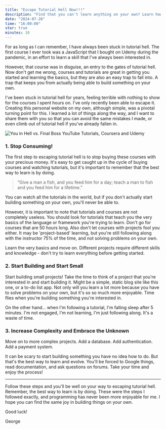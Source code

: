```yaml
---
title: "Escape Tutorial Hell Now!!!"
description: "Find that you can't learn anything on your own? Learn how to escape tutorial hell and start building real projects. Stop wasting your time doing useless courses and tutorials, to finally be disappointed with yourself when you go on to try and build something on your own."
date: "2024-07-28"
time: "16:00:00"
star: true
minutes: 10
---
```


For as long as I can remember, I have always been stuck in tutorial hell. The first course I ever took was a JavaScript that I bought on Udemy during the pandemic, in an effort to learn a skill that I've always been interested in.

However, that course was in disguise, an entry to the gates of tutorial hell. Now don't get me wrong, courses and tutorials are great in getting you started and learning the basics, but they are also an easy trap to fall into. A trap that keeps you from actually being able to build something on your own.

I've been stuck in tutorial hell for years, feeling terrible with nothing to show for the courses I spent hours on. I've only recently been able to escape it. Creating this personal website on my own, although simple, was a pivotal turning point for this. I learned a lot of things along the way, and I want to share them with you so that you can avoid the same mistakes I made, or even climb out of tutorial hell if you've already fallen in.

![You in Hell vs. Final Boss YouTube Tutorials, Coursera and Udemy](/posts/tutorialhell.png)

### 1. Stop Consuming!

The first step to escaping tutorial hell is to stop buying these courses with your precious money. It's easy to get caught up in the cycle of buying courses and watching tutorials, but it's important to remember that the best way to learn is by doing.

> “Give a man a fish, and you feed him for a day; teach a man to fish and you feed him for a lifetime.”

You can watch all the tutorials in the world, but if you don't actually start building something on your own, you'll never be able to.

However, it is important to note that tutorials and courses are not completely useless. You should look for tutorials that teach you the very basics of the language or framework you're trying to learn. Don't go for courses that are 50 hours long. Also don't let courses with projects fool you either. It may be 'project-based' learning, but you're still following along with the instructor 75% of the time, and not solving problems on your own.

Learn the very basics and move on. Different projects require different skills and knowledge - don't try to learn everything before getting started.

### 2. Start Building and Start Small

Start building small projects! Take the time to think of a project that you're interested in and start building it. Might be a simple, static blog site like this one, or a to-do list app. Not only will you learn a lot more because you have to solve problems on your own, but it's so so much more enjoyable. Time flies when you're building something you're interested in.

On the other hand... when I'm following a tutorial, I'm falling sleep after 5 minutes. I'm not engaged, I'm not learning, I'm just following along. It's a waste of time.

### 3. Increase Complexity and Embrace the Unknown

Move on to more complex projects. Add a database. Add authentication. Add a payment system.

It can be scary to start building something you have no idea how to do. But that's the best way to learn and evolve. You'll be forced to Google things, read documentation, and ask questions on forums. Take your time and enjoy the process!

---

Follow these steps and you'll be well on your way to escaping tutorial hell. Remember, the best way to learn is by doing. These were the steps I followed exactly, and programming has never been more enjoyable for me. I hope you can find the same joy in building things on your own.

Good luck!

George
